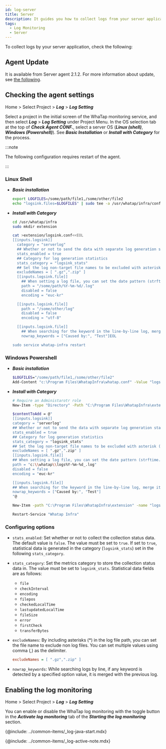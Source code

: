 ```yaml
---
id: log-server
title: Server
description: It guides you how to collect logs from your server application.
tags:
  - Log Monitoring
  - Server
---
```


To collect logs by your server application, check the following:

## Agent Update

It is available from Server agent 2.1.2. For more information about update, see [the following](../server/agent-update).

## Checking the agent settings

Home > Select Project > **_Log_** > **_Log Setting_**

Select a project in the initial screen of the WhaTap monitoring service, and then select **_Log_** > **_Log Setting_** under Project Menu. In the OS selection tab at the top of **_Check Agent CONF._**, select a server OS (**_Linux (shell)_**, **_Windows (Powershell)_**). See **_Basic Installation_** or **_Install with Category_** for the process. 

:::note

The following configuration requires restart of the agent.

:::

### Linux Shell

-   **_Basic installation_**

    ```bash title='Linux Shell'
    export LOGFILES=/some/path/file1,/some/other/file2
    echo "logsink.files=$LOGFILES" | sudo tee -a /usr/whatap/infra/conf/whatap.conf
    ```

-   **_Install with Category_**

    ```bash title='Linux Shell' {7-12,14,15,25,26} showLineNumbers
    cd /usr/whatap/infra
    sudo mkdir extension

    cat >extension/logsink.conf<<EOL
    [[inputs.logsink]]
      category = "serverlog"
      ## Whether or not to send the data with separate log generation statistics
      stats_enabled = true 
      ## Category for log generation statistics
      stats_category = "logsink_stats"
      ## Set the log non-target file names to be excluded with asterisk (*) in the log file path 
      excludeNames = [ ".gz",".zip" ] 
      [[inputs.logsink.file]]
        ## When setting a log file, you can set the date pattern (strftime.org).
        path = "/some/path/%Y-%m-%d/.log" 
        disabled = false
        encoding = "euc-kr"

      [[inputs.logsink.file]]
        path = "/some/other/log"
        disabled = false
        encoding = "utf-8"

      [[inputs.logsink.file]]
        ## When searching for the keyword in the line-by-line log, merge it with the previous log.
        nowrap_keywords = ["Caused by:", "Test"]EOL

    sudo service whatap-infra restart
    ```

### Windows Powershell

-   **_Basic installation_**

    ```bash title='Windows Powershell'
    $LOGFILES="/some/path/file1,/some/other/file2"
    Add-Content "c:\Program Files\WhatapInfra\whatap.conf" -Value "logsink.files=$LOGFILES"
    ```

-   **_Install with Category_**

    ```bash title='Windows Powershell' {7-11,14,15,20,21} showLineNumbers
    # Require an Administarotr role
    New-Item -type "Directory" -Path "C:\Program Files\WhatapInfra\extension"

    $contentToAdd = @"
    [[inputs.logsink]]
    category = "serverlog"
    ## Whether or not to send the data with separate log generation statistics
    stats_enabled = true 
    ## Category for log generation statistics
    stats_category = "logsink_stats"
    ## Set the log non-target file names to be excluded with asterisk (*) in the log file path 
    excludeNames = [ ".gz",".zip" ] 
    [[inputs.logsink.file]]
    ## When setting a log file, you can set the date pattern (strftime.org).
    path = "c:\\whatap\\logs%Y-%m-%d_.log"
    disabled = false
    encoding = "euc-kr"

    [[inputs.logsink.file]]
    ## When searching for the keyword in the line-by-line log, merge it with the previous log. 
    nowrap_keywords = ["Caused by:", "Test"]
    "@

    New-Item -path "C:\Program Files\WhatapInfra\extension" -name "logsink.conf" -type "file" -value $contentToAdd -Force

    Restart-Service "Whatap Infra"
    ```

### Configuring options

-   `stats_enabled`: Set whether or not to collect the collection status data. The default value is `false`. The value must be set to `true`. If set to `true`, statistical data is generated in the category (`logsink_stats`) set in the following `stats_category`.

-   `stats_category`: Set the metrics category to store the collection status data in. The value must be set to `logsink_stats`. Statistical data fields are as follows:

    -   `file`
    -   `checkInterval`
    -   `encoding`
    -   `filepos`
    -   `checkedLocalTime`
    -   `lastupdatedLocalTime`
    -   `fileSize`
    -   `error`
    -   `firstCheck`
    -   `transferBytes`

-   `excludeNames`: By including asterisks (\*) in the log file path, you can set the file name to exclude non log files. You can set multiple values using comma (,) as the delimiter.

    ```ini title='Example'
    excludeNames = [ ".gz",".zip" ]
    ```

-   `nowrap_keywords`: While searching logs by line, if any keyword is detected by a specified option value, it is merged with the previous log.

## Enabling the log monitoring

Home > Select Project > **_Log_** > **_Log Setting_**

You can enable or disable the WhaTap log monitoring with the toggle button in the **_Activate log monitoring_** tab of the **_Starting the log monitoring_** section. 

{@include: ../common-items/_log-java-start.mdx}

{@include: ../common-items/_log-active-note.mdx} 
